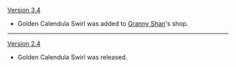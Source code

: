 {{Change History/Header}}
[[Version 3.4]]
* Golden Calendula Swirl was added to [[Granny Shan]]'s shop.
----
[[Version 2.4]]
* Golden Calendula Swirl was released.